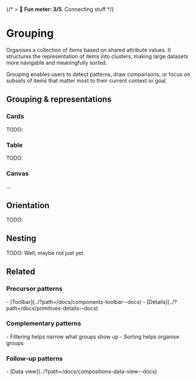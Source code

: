 
<Meta title="Compositions/Browsing & sensemaking/Grouping*" />

{/* > 🙂 **Fun meter: 3/5**. Connecting stuff */}

# Grouping

Organises a collection of items based on shared attribute values. It structures the representation of
items into clusters, making large datasets more navigable and meaningfully sorted.

Grouping enables users to detect patterns, draw comparisons, or focus on subsets of items that matter
most to their current context or goal.

## Grouping & representations

### Cards

TODO:

### Table

TODO:

### Canvas

...

## Orientation

TODO:

## Nesting

TODO: Well, maybe not just yet.

## Related
### Precursor patterns
<div>
- [Toolbar](../?path=/docs/components-toolbar--docs)
- [Details](../?path=/docs/primitives-details--docs)
</div>

### Complementary patterns
<div>
- Filtering helps narrow what groups show up
- Sorting helps organise groups
</div>

### Follow-up patterns
<div>
- [Data view](../?path=/docs/compositions-data-view--docs)
</div>